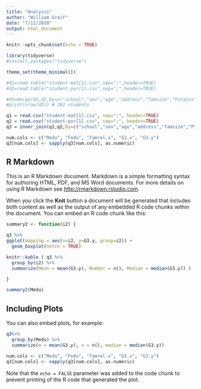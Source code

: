```yaml
---
title: "Analysis"
author: "William Graif"
date: "7/11/2020"
output: html_document
---
```


```r
knitr::opts_chunk$set(echo = TRUE)

library(tidyverse)
#install.packages("tidyverse")

theme_set(theme_minimal())
```


```r
#d1=read.table("student-mat[1].csv",sep=";",header=TRUE)
#d2=read.table("student-por[1].csv",sep=";",header=TRUE)

#d3=merge(d1,d2,by=c("school","sex","age","address","famsize","Pstatus","Medu","Fedu","Mjob","Fjob","reason","nursery","internet"))
#print(nrow(d3)) # 382 students

q1 = read.csv("student-mat[1].csv", sep=";", header=TRUE)
q2 = read.csv("student-por[1].csv", sep=";", header=TRUE)
q3 = inner_join(q1,q2,by=c("school","sex","age","address","famsize","Pstatus","Medu","Fedu","Mjob","Fjob","reason","nursery","internet"))

num.cols <- c("Medu", "Fedu", "famrel.x", "G3.x", "G3.y")
q3[num.cols] <- sapply(q3[num.cols], as.numeric)
```

## R Markdown

This is an R Markdown document. Markdown is a simple formatting syntax for authoring HTML, PDF, and MS Word documents. For more details on using R Markdown see <http://rmarkdown.rstudio.com>.

When you click the **Knit** button a document will be generated that includes both content as well as the output of any embedded R code chunks within the document. You can embed an R code chunk like this:

```r
summary2 <- function(i2) {

q3 %>%
ggplot(mapping = aes(x=i2, y=G3.y, group=i2)) +
  geom_boxplot(notch = TRUE)

knitr::kable ( q3 %>%
  group_by(i2) %>%
  summarize(Mean = mean(G3.y), Number = n(), Median = median(G3.y)) )

}

summary2(Medu)
```

## Including Plots

You can also embed plots, for example:

```r
q3%>%
  group_by(Medu) %>%
  summarize(m = mean(G3.y), n = n(), median = median(G3.y))

```
```r
num.cols <- c("Medu", "Fedu", "famrel.x", "G3.x", "G3.y")
q3[num.cols] <- sapply(q3[num.cols], as.numeric)
```

Note that the `echo = FALSE` parameter was added to the code chunk to prevent printing of the R code that generated the plot.
